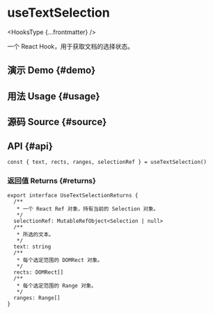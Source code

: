 # useTextSelection


<HooksType {...frontmatter} />

一个 React Hook，用于获取文档的选择状态。

## 演示 Demo \{#demo}


<App />

## 用法 Usage \{#usage}



## 源码 Source \{#source}


<Source />

## API \{#api}

```tsx
const { text, rects, ranges, selectionRef } = useTextSelection()
```

### 返回值 Returns \{#returns}

```tsx
export interface UseTextSelectionReturns {
  /**
   * 一个 React Ref 对象，持有当前的 Selection 对象。
   */
  selectionRef: MutableRefObject<Selection | null>
  /**
   * 所选的文本。
   */
  text: string
  /**
   * 每个选定范围的 DOMRect 对象。
   */
  rects: DOMRect[]
  /**
   * 每个选定范围的 Range 对象。
   */
  ranges: Range[]
}
```

